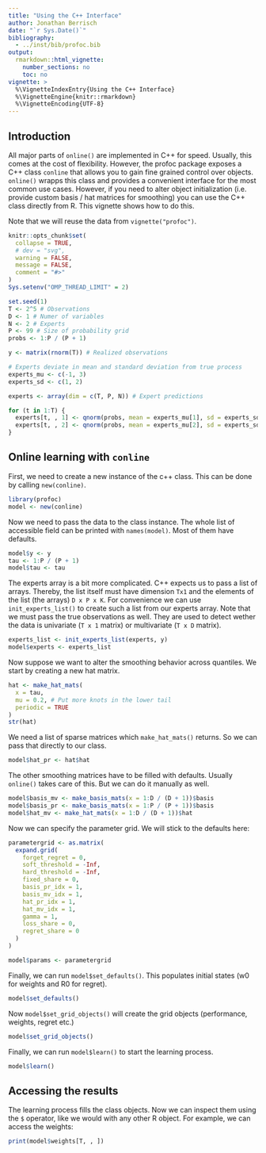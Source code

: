 ```yaml
---
title: "Using the C++ Interface"
author: Jonathan Berrisch
date: "`r Sys.Date()`"
bibliography:
  - ../inst/bib/profoc.bib
output:
  rmarkdown::html_vignette:
    number_sections: no
    toc: no
vignette: >
  %\VignetteIndexEntry{Using the C++ Interface}
  %\VignetteEngine{knitr::rmarkdown}
  %\VignetteEncoding{UTF-8}
---
```


## Introduction

All major parts of `online()` are implemented in C++ for speed. Usually, this
comes at the cost of flexibility. However, the profoc package exposes a C++ 
class `conline` that allows you to gain fine grained control over objects.  
`online()` wrapps this class and provides a convenient interface for the most 
common use cases. However, if you need to alter object initialization (i.e.
provide custom basis / hat matrices for smoothing) you can use the C++ class
directly from R. This vignette shows how to do this.

Note that we will reuse the data from `vignette("profoc")`.

```r
knitr::opts_chunk$set(
  collapse = TRUE,
  # dev = "svg",
  warning = FALSE,
  message = FALSE,
  comment = "#>"
)
Sys.setenv("OMP_THREAD_LIMIT" = 2)

set.seed(1)
T <- 2^5 # Observations
D <- 1 # Numer of variables
N <- 2 # Experts
P <- 99 # Size of probability grid
probs <- 1:P / (P + 1)

y <- matrix(rnorm(T)) # Realized observations

# Experts deviate in mean and standard deviation from true process
experts_mu <- c(-1, 3)
experts_sd <- c(1, 2)

experts <- array(dim = c(T, P, N)) # Expert predictions

for (t in 1:T) {
  experts[t, , 1] <- qnorm(probs, mean = experts_mu[1], sd = experts_sd[1])
  experts[t, , 2] <- qnorm(probs, mean = experts_mu[2], sd = experts_sd[2])
}
```

## Online learning with `conline`

First, we need to create a new instance of the c++ class. This can be done by 
calling `new(conline)`. 

```r
library(profoc)
model <- new(conline)
```

Now we need to pass the data to the class instance. The whole list of accessible field can be printed with `names(model)`. Most of them have defaults.

```r
model$y <- y
tau <- 1:P / (P + 1)
model$tau <- tau
```

The experts array is a bit more complicated. C++ expects us to pass a list of arrays. Thereby, the list itself must have dimension `Tx1` and the elements of the list (the arrays) `D x P x K`. For convenience we can use `init_experts_list()` to create such a list from our experts array. Note that we must pass the true observations as well. They are used to detect wether the data is univariate (`T x 1` matrix) or multivariate (`T x D` matrix).

```r
experts_list <- init_experts_list(experts, y)
model$experts <- experts_list
```

Now suppose we want to alter the smoothing behavior across quantiles. We start by creating a new hat matrix. 

```r
hat <- make_hat_mats(
  x = tau,
  mu = 0.2, # Put more knots in the lower tail
  periodic = TRUE
)
str(hat)
```

We need a list of sparse matrices which `make_hat_mats()` returns. So we can pass that directly to our class.

```r
model$hat_pr <- hat$hat
```

The other smoothing matrices have to be filled with defaults. Usually `online()` takes care of this. But we can do it manually as well.

```r
model$basis_mv <- make_basis_mats(x = 1:D / (D + 1))$basis
model$basis_pr <- make_basis_mats(x = 1:P / (P + 1))$basis
model$hat_mv <- make_hat_mats(x = 1:D / (D + 1))$hat
```

Now we can specify the parameter grid. We will stick to the defaults here:

```r
parametergrid <- as.matrix(
  expand.grid(
    forget_regret = 0,
    soft_threshold = -Inf,
    hard_threshold = -Inf,
    fixed_share = 0,
    basis_pr_idx = 1,
    basis_mv_idx = 1,
    hat_pr_idx = 1,
    hat_mv_idx = 1,
    gamma = 1,
    loss_share = 0,
    regret_share = 0
  )
)

model$params <- parametergrid
```

Finally, we can run `model$set_defaults()`. This populates initial states (w0 for weights and R0 for regret). 

```r
model$set_defaults()
```

Now `model$set_grid_objects()` will create the grid objects (performance, weights, regret etc.) 

```r
model$set_grid_objects()
```

Finally, we can run `model$learn()` to start the learning process.

```r
model$learn()
```

## Accessing the results

The learning process fills the class objects. Now we can inspect them using the `$` operator, like we would with any other R object. For example, we can access the weights:

```r
print(model$weights[T, , ])
```